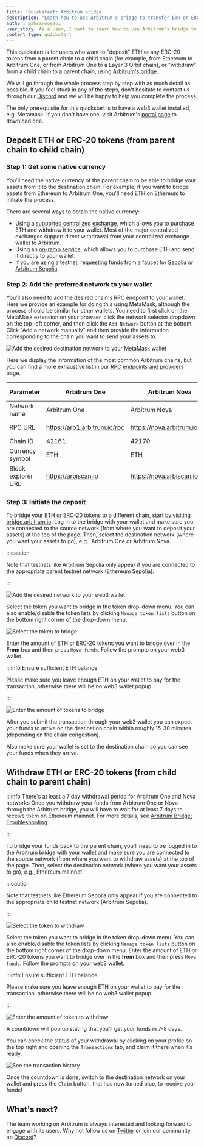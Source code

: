 ```yaml
---
title: 'Quickstart: Arbitrum bridge'
description: "Learn how to use Arbitrum's bridge to transfer ETH or ERC-20 tokens between a parent chain and a child chain"
author: mahsamoosavi
user_story: As a user, I want to learn how to use Arbitrum's bridge to transfer ETH or ERC-20 tokens between a parent chain and a child chain
content_type: quickstart
---
```


This quickstart is for users who want to "deposit" ETH or any ERC-20 tokens from a parent chain to a child chain (for example, from Ethereum to Arbitrum One, or from Arbitrum One to a Layer 3 Orbit chain), or "withdraw" from a child chain to a parent chain, using [Arbitrum's bridge](https://bridge.arbitrum.io/).

We will go through the whole process step by step with as much detail as possible. If you feel stuck in any of the steps, don't hesitate to contact us through our [Discord](https://discord.gg/arbitrum) and we will be happy to help you complete the process.

The only prerequisite for this quickstart is to have a web3 wallet installed, e.g. Metamask. If you don't have one, visit Arbitrum's [portal page](https://portal.arbitrum.io/?categories=wallet) to download one.

## Deposit ETH or ERC-20 tokens (from parent chain to child chain)

### Step 1: Get some native currency

You'll need the native currency of the parent chain to be able to bridge your assets from it to the destination chain. For example, if you want to bridge assets from Ethereum to Arbitrum One, you'll need ETH on Ethereum to initiate the process.

There are several ways to obtain the native currency:

- Using a [supported centralized exchange](https://portal.arbitrum.io/projects?chains=arbitrum-one_arbitrum-nova&subcategories=centralized-exchanges), which allows you to purchase ETH and withdraw it to your wallet. Most of the major centralized exchanges support direct withdrawal from your centralized exchange wallet to Arbitrum.
- Using an [on-ramp service](https://portal.arbitrum.io/projects?chains=arbitrum-one_arbitrum-nova&subcategories=fiat-on-ramp), which allows you to purchase ETH and send it directly to your wallet.
- If you are using a testnet, requesting funds from a faucet for [Sepolia](https://sepoliafaucet.com/) or [Arbitrum Sepolia](https://faucet.quicknode.com/arbitrum/sepolia).

### Step 2: Add the preferred network to your wallet

You'll also need to add the desired chain's RPC endpoint to your wallet. Here we provide an example for doing this using MetaMask, although the process should be similar for other wallets. You need to first click on the MetaMask extension on your browser, click the network selector dropdown on the top-left corner, and then click the `Add Network` button at the bottom. Click "Add a network manually" and then provide the information corresponding to the chain you want to send your assets to.

![Add the desired destination network to your MetaMask wallet](images/getting_started_users_1.png)

Here we display the information of the most common Arbitrum chains, but you can find a more exhaustive list in our [RPC endpoints and providers](/build-decentralized-apps/reference/01-node-providers.mdx) page.

| Parameter          | Arbitrum One                 | Arbitrum Nova                | Arbitrum Sepolia (testnet)             |
| ------------------ | ---------------------------- | ---------------------------- | -------------------------------------- |
| Network name       | Arbitrum One                 | Arbitrum Nova                | Arbitrum Sepolia                       |
| RPC URL            | https://arb1.arbitrum.io/rpc | https://nova.arbitrum.io/rpc | https://sepolia-rollup.arbitrum.io/rpc |
| Chain ID           | 42161                        | 42170                        | 421614                                 |
| Currency symbol    | ETH                          | ETH                          | SepoliaETH                             |
| Block explorer URL | https://arbiscan.io          | https://nova.arbiscan.io/    | https://sepolia.arbiscan.io            |

### Step 3: Initiate the deposit

To bridge your ETH or ERC-20 tokens to a different chain, start by visiting [bridge.arbitrum.io](https://bridge.arbitrum.io/). Log in to the bridge with your wallet and make sure you are connected to the source network (from where you want to deposit your assets) at the top of the page. Then, select the destination network (where you want your assets to go), e.g., Arbitrum One or Arbitrum Nova.

:::caution

Note that testnets like Arbitrum Sepolia only appear if you are connected to the appropriate parent testnet network (Ethereum Sepolia).

:::

![Add the desired network to your web3 wallet](images/getting_started_users_2.png)

Select the token you want to bridge in the token drop-down menu. You can also enable/disable the token lists by clicking `Manage token lists` button on the bottom right corner of the drop-down menu.

![Select the token to bridge](images/getting_started_users_3.png)

Enter the amount of ETH or ERC-20 tokens you want to bridge over in the **From** box and then press `Move funds`. Follow the prompts on your web3 wallet.

:::info Ensure sufficient ETH balance

Please make sure you leave enough ETH on your wallet to pay for the transaction, otherwise there will be no web3 wallet popup.

:::

![Enter the amount of tokens to bridge](images/getting_started_users_4.png)

After you submit the transaction through your web3 wallet you can expect your funds to arrive on the destination chain within roughly 15-30 minutes (depending on the chain congestion).

Also make sure your wallet is set to the destination chain so you can see your funds when they arrive.

## Withdraw ETH or ERC-20 tokens (from child chain to parent chain)

:::info There's at least a 7 day withdrawal period for Arbitrum One and Nova networks
Once you withdraw your funds from Arbitrum One or Nova through the Arbitrum bridge, you will have to wait for at least 7 days to receive them on Ethereum mainnet.
For more details, see [Arbitrum Bridge: Troubleshooting](/arbitrum-bridge/troubleshooting#how-long-does-it-take-before-i-receive-my-funds-when-i-initiate-a-withdrawal-from-arbitrum-chains-one-and-nova).

:::

To bridge your funds back to the parent chain, you'll need to be logged in to the [Arbitrum bridge](https://bridge.arbitrum.io/) with your wallet and make sure you are connected to the source network (from where you want to withdraw assets) at the top of the page. Then, select the destination network (where you want your assets to go), e.g., Ethereum mainnet.

:::caution

Note that testnets like Ethereum Sepolia only appear if you are connected to the appropriate child testnet network (Arbitrum Sepolia).

:::

![Select the token to withdraw](images/getting_started_users_5.png)

Select the token you want to bridge in the token drop-down menu. You can also enable/disable the token lists by clicking `Manage token lists` button on the bottom right corner of the drop-down menu. Enter the amount of ETH or ERC-20 tokens you want to bridge over in the **from** box and then press `Move funds`. Follow the prompts on your web3 wallet.

:::info Ensure sufficient ETH balance

Please make sure you leave enough ETH on your wallet to pay for the transaction, otherwise there will be no web3 wallet popup.

:::

![Enter the amount of token to withdraw](images/getting_started_users_6.png)

A countdown will pop up stating that you’ll get your funds in 7-8 days.

You can check the status of your withdrawal by clicking on your profile on the top right and opening the `Transactions` tab, and claim it there when it’s ready.

![See the transaction history](images/getting_started_users_7.png)

Once the countdown is done, switch to the destination network on your wallet and press the `Claim` button, that has now turned blue, to receive your funds!

## What's next?

The team working on Arbitrum is always interested and looking forward to engage with its users. Why not follow us on [Twitter](https://twitter.com/arbitrum) or join our community on [Discord](https://discord.gg/arbitrum)?
